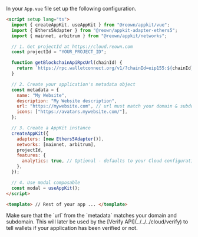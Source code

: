 In your `App.vue` file set up the following configuration.

```html
<script setup lang="ts">
  import { createAppKit, useAppKit } from "@reown/appkit/vue";
  import { Ethers5Adapter } from "@reown/appkit-adapter-ethers5";
  import { mainnet, arbitrum } from "@reown/appkit/networks";

  // 1. Get projectId at https://cloud.reown.com
  const projectId = "YOUR_PROJECT_ID";

  function getBlockchainApiRpcUrl(chainId) {
    return `https://rpc.walletconnect.org/v1/?chainId=eip155:${chainId}&projectId=${projectId}`;
  }

  // 2. Create your application's metadata object
  const metadata = {
    name: "My Website",
    description: "My Website description",
    url: "https://mywebsite.com", // url must match your domain & subdomain
    icons: ["https://avatars.mywebsite.com/"],
  };

  // 3. Create a AppKit instance
  createAppKit({
    adapters: [new Ethers5Adapter()],
    networks: [mainnet, arbitrum],
    projectId,
    features: {
      analytics: true, // Optional - defaults to your Cloud configuration
    },
  });

  // 4. Use modal composable
  const modal = useAppKit();
</script>

<template> // Rest of your app ... </template>
```

<Warning>
Make sure that the `url` from the `metadata` matches your domain and subdomain. This will later be used by the [Verify API](../../../cloud/verify) to tell wallets if your application has been verified or not.
</Warning>
